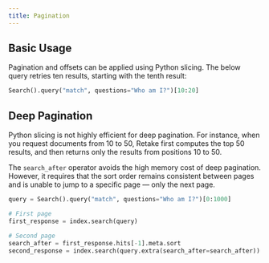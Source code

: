 ```yaml
---
title: Pagination
---
```


## Basic Usage

Pagination and offsets can be applied using Python slicing. The below query retries ten results, starting
with the tenth result:

```python
Search().query("match", questions="Who am I?")[10:20]
```

## Deep Pagination

Python slicing is not highly efficient for deep pagination. For instance, when you request documents from 10 to 50,
Retake first computes the top 50 results, and then returns only the results from positions 10 to 50.

The `search_after` operator avoids the high memory cost of deep pagination. However, it requires that the sort order
remains consistent between pages and is unable to jump to a specific page — only the next page.

```python
query = Search().query("match", questions="Who am I?")[0:1000]

# First page
first_response = index.search(query)

# Second page
search_after = first_response.hits[-1].meta.sort
second_response = index.search(query.extra(search_after=search_after))
```
